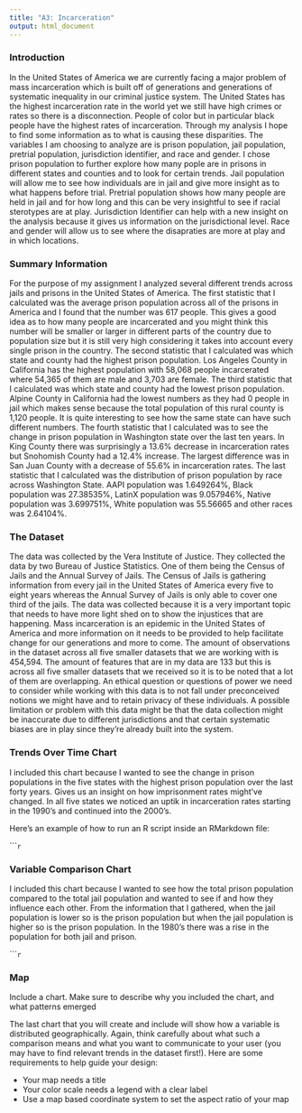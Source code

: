 ```yaml
---
title: "A3: Incarceration"
output: html_document
---
```


### Introduction

In the United States of America we are currently facing a major problem of mass incarceration which is built off of generations and generations of systematic inequality in our criminal justice system. The United States has the highest incarceration rate in the world yet we still have high crimes or rates so there is a disconnection. People of color but in particular black people have the highest rates of incarceration. Through my analysis I hope to find some information as to what is causing these disparities. The variables I am choosing to analyze are is prison population, jail population, pretrial population, jurisdiction identifier, and race and gender. I chose prison population to further explore how many pople are in prisons in different states and counties and to look for certain trends. Jail population will allow me to see how individuals are in jail and give more insight as to what happens before trial. Pretrial population shows how many people are held in jail and for how long and this can be very insightful to see if racial sterotypes are at play. Jurisdiction Identifier can help with a new insight on the analysis because it gives us information on the jurisdictional level. Race and gender will allow us to see where the disapraties are more at play and in which locations. 

### Summary Information

For the purpose of my assignment I analyzed several different trends across jails and prisons in the United States of America. The first statistic that I calculated was the average prison population across all of the prisons in America and I found that the number was 617 people. This gives a good idea as to how many people are incarcerated and you might think this number will be smaller or larger in different parts of the country due to population size but it is still very high considering it takes into account every single prison in the country. The second statistic that I calculated was which state and county had the highest prison population. Los Angeles County in California has the highest population with 58,068 people incarcerated where 54,365 of them are male and 3,703 are female. The third statistic that I calculated was which state and county had the lowest prison population. Alpine County in California had the lowest numbers as they had 0 people in jail which makes sense because the total population of this rural county is 1,120 people. It is quite interesting to see how the same state can have such different numbers. The fourth statistic that I calculated was to see the change in prison population in Washington state over the last ten years. In King County there was surprisingly a 13.6% decrease in incarceration rates but Snohomish County had a 12.4% increase. The largest difference was in San Juan County with a decrease of 55.6% in incarceration rates. The last statistic that I calculated was the distribution of prison population by race across Washington State. AAPI population was 1.649264%, Black population was 27.38535%, LatinX population was 9.057946%, Native population was 3.699751%, White population was 55.56665 and other races was 2.64104%. 

### The Dataset

The data was collected by the Vera Institute of Justice. They collected the data by two Bureau of Justice Statistics. One of them being the Census of Jails and the Annual Survey of Jails. The Census of Jails is gathering information from every jail in the United States of America every five to eight years whereas the Annual Survey of Jails is only able to cover one third of the jails. The data was collected because it is a very important topic that needs to have more light shed on to show the injustices that are happening. Mass incarceration is an epidemic in the United States of America and more information on it needs to be provided to help facilitate change for our generations and more to come. The amount of observations in the dataset across all five smaller datasets that we are working with is 454,594. The amount of features that are in my data are 133 but this is across all five smaller datasets that we received so it is to be noted that a lot of them are overlapping. An ethical question or questions of power we need to consider while working with this data is to not fall under preconceived notions we might have and to retain privacy of these individuals. A possible limitation or problem with this data might be that the data collection might be inaccurate due to different jurisdictions and that certain systematic biases are in play since they're already built into the system.  

### Trends Over Time Chart

I included this chart because I wanted to see the change in prison populations in the five states with the highest prison population over the last forty years. Gives us an insight on how imprisonment rates might’ve changed. In all five states we noticed an uptik in incarceration rates starting in the 1990’s and continued into the 2000’s. 

Here's an example of how to run an R script inside an RMarkdown file:

``````r
```

### Variable Comparison Chart

I included this chart because I wanted to see how the total prison population compared to the total jail population and wanted to see if and how they influence each other. From the information that I gathered, when the jail population is lower so is the prison population but when the jail population is higher so is the prison population. In the 1980’s there was a rise in the population for both jail and prison. 

``````r
```

### Map

Include a chart. Make sure to describe why you included the chart, and what patterns emerged

The last chart that you will create and include will show how a variable is distributed geographically. Again, think carefully about what such a comparison means and what you want to communicate to your user (you may have to find relevant trends in the dataset first!). Here are some requirements to help guide your design:

- Your map needs a title
- Your color scale needs a legend with a clear label
- Use a map based coordinate system to set the aspect ratio of your map


